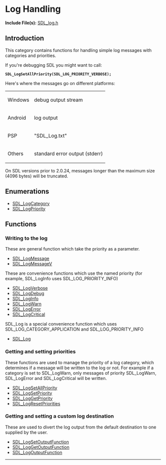 = Log Handling =

'''Include File(s):'''  [https://github.com/libsdl-org/SDL/blob/SDL2/include/SDL_log.h SDL_log.h]


== Introduction ==

This category contains functions for handling simple log messages with categories and priorities.

If you're debugging SDL you might want to call:
 '''SDL_LogSetAllPriority(SDL_LOG_PRIORITY_VERBOSE);'''

Here's where the messages go on different platforms:
{|
|Windows
|debug output stream
|-
|Android
|log output
|-
|PSP
|"SDL_Log.txt"
|-
|Others
|standard error output (stderr)
|}

On SDL versions prior to 2.0.24, messages longer than the maximum size (4096 bytes) will be truncated. 


== Enumerations ==

* [[SDL_LogCategory]]
* [[SDL_LogPriority]]
<!-- #Remove this line and the ## below to use this markup if it becomes relevant to this category -->
<!-- #== Structures == -->
<!-- #<<FullSearchCached(category:CategoryStruct CategoryLog -title:SGStructures)>> -->

== Functions ==

<!-- BEGIN CATEGORY LIST -->
=== Writing to the log ===

These are general function which take the priority as a parameter.

* [[SDL_LogMessage]]
* [[SDL_LogMessageV]]

These are convenience functions which use the named priority (for example, SDL_LogInfo uses SDL_LOG_PRIORITY_INFO)
* [[SDL_LogVerbose]]
* [[SDL_LogDebug]]
* [[SDL_LogInfo]]
* [[SDL_LogWarn]]
* [[SDL_LogError]]
* [[SDL_LogCritical]]

SDL_Log is a special convenience function which uses SDL_LOG_CATEGORY_APPLICATION and SDL_LOG_PRIORITY_INFO
* [[SDL_Log]]


=== Getting and setting priorities ===

These functions are used to manage the priority of a log category, which determines if a message
will be written to the log or not. For example if a category is set to SDL_LogWarn, only messages
of priority SDL_LogWarn, SDL_LogError and SDL_LogCritical will be written.

* [[SDL_LogSetAllPriority]]
* [[SDL_LogSetPriority]]
* [[SDL_LogGetPriority]]
* [[SDL_LogResetPriorities]]

=== Getting and setting a custom log destination ===

These are used to divert the log output from the default destination to one
supplied by the user.

* [[SDL_LogSetOutputFunction]]
* [[SDL_LogGetOutputFunction]]
* [[SDL_LogOutputFunction]]


<!-- END CATEGORY LIST -->
----

